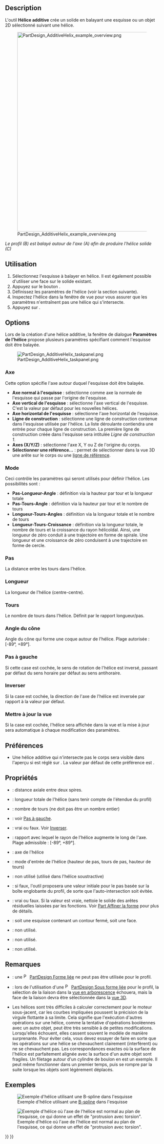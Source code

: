 <languages/>

{{Docnav/fr
|[[PartDesign_AdditivePipe/fr|Balayage additif]]
|[[PartDesign_AdditiveBox/fr|Cube additif]]
|[[PartDesign_Workbench/fr|Atelier PartDesign]]
|IconL=PartDesign_AdditivePipe.svg
|IconR=PartDesign_AdditiveBox.svg
|IconC=Workbench_PartDesign.svg
}}

{{GuiCommand/fr
|Name=PartDesign AdditiveHelix
|Name/fr=PartDesign Hélice additive
|MenuLocation=PartDesign → Créer une fonction additive → Hélice additive
|Workbenches=[[PartDesign_Workbench/fr|PartDesign]]
|Version=0.19
|SeeAlso=[[PartDesign_SubtractiveHelix/fr|PartDesign Hélice soustractive]]
}}

== Description ==

L'outil '''Hélice additive''' crée un solide en balayant une esquisse ou un objet 2D sélectionné suivant une hélice.

[[File:PartDesign_AdditiveHelix_example_overview.png|none|650px]]

''Le profil (B) est balayé autour de l'axe (A) afin de produire l'hélice solide (C)''

<span id="Usage"></span>
== Utilisation ==

<div class="mw-translate-fuzzy">
# Sélectionnez l'esquisse à balayer en hélice. Il est également possible d'utiliser une face sur le solide existant.
# Appuyez sur le bouton {{Button|[[Image:PartDesign_AdditiveHelix.svg|16px]] [[PartDesign_AdditiveHelix/fr|Hélice additive]]}}.
# Définissez les paramètres de l'hélice (voir la section suivante).
# Inspectez l'hélice dans la fenêtre de vue pour vous assurer que les paramètres n'entraînent pas une hélice qui s'intersecte.
# Appuyez sur {{Button|OK}}.
</div>

== Options ==

Lors de la création d'une hélice additive, la fenêtre de dialogue '''Paramètres de l'hélice''' propose plusieurs paramètres spécifiant comment l'esquisse doit être balayée.

[[File:PartDesign_AdditiveHelix_taskpanel.png|frame|left]]

<span id="Axis"></span>
===Axe===

Cette option spécifie l'axe autour duquel l'esquisse doit être balayée.
* '''Axe normal à l'esquisse''' : sélectionne comme axe la normale de l'esquisse qui passe par l'origine de l'esquisse. {{Version/fr|0.20}}
* '''Axe vertical de l'esquisse''' : sélectionne l'axe vertical de l'esquisse. C'est la valeur par défaut pour les nouvelles hélices.
* '''Axe horizontal de l'esquisse''' : sélectionne l'axe horizontal de l'esquisse.
* '''Ligne de construction'''  : sélectionne une ligne de construction contenue dans l'esquisse utilisée par l'hélice. La liste déroulante contiendra une entrée pour chaque ligne de construction. La première ligne de construction créée dans l'esquisse sera intitulée ''Ligne de construction 1''.
* '''Axes (X/Y/Z)''' : sélectionne l'axe X, Y ou Z de l'origine du corps.
* '''Sélectionner une référence...''' : permet de sélectionner dans la vue 3D une arête sur le corps ou une [[PartDesign_Line/fr|ligne de référence]].

=== Mode ===

Ceci contrôle les paramètres qui seront utilisés pour définir l'hélice. Les possibilités sont :
* '''Pas-Longueur-Angle''' : définition via la hauteur par tour et la longueur totale
* '''Pas-Tours-Angle''' : définition via la hauteur par tour et le nombre de tours
* '''Longueur-Tours-Angles''' : définition via la longueur totale et le nombre de tours
* '''Longueur-Tours-Croissance''' {{Version/fr|0.20}} : définition via la longueur totale, le nombre de tours et la croissance du rayon hélicoïdal. Ainsi, une longueur de zéro conduit à une trajectoire en forme de spirale. Une longueur et une croissance de zéro conduisent à une trajectoire en forme de cercle.

<span id="Pitch"></span>
=== Pas ===

La distance entre les tours dans l'hélice.

<span id="Height"></span>
=== Longueur ===

La longueur de l'hélice (centre-centre).

<span id="Turns"></span>
=== Tours ===

Le nombre de tours dans l'hélice. Définit par le rapport longueur/pas.

<span id="Cone_Angle"></span>
=== Angle du cône ===

Angle du cône qui forme une coque autour de l'hélice. Plage autorisée : [-89°, +89°].

<span id="Left_handed"></span>
=== Pas à gauche ===

Si cette case est cochée, le sens de rotation de l'hélice est inversé, passant par défaut du sens horaire par défaut au sens antihoraire.

<span id="Reversed"></span>
=== Inverser ===

Si la case est cochée, la direction de l'axe de l'hélice est inversée par rapport à la valeur par défaut.

<span id="Update_view"></span>
=== Mettre à jour la vue ===

Si la case est cochée, l'hélice sera affichée dans la vue et la mise à jour sera automatique à chaque modification des paramètres.

<span id="Preferences"></span>
== Préférences ==

* Une hélice additive qui n'intersecte pas le corps sera visible dans l'aperçu si {{MenuCommand|Outils → Éditer paramètres.... → BaseApp → Préférences → Mod → PartDesign → AdditiveHelixPreview}} est réglé sur {{TRUE}}. La valeur par défaut de cette préférence est {{FALSE}}. {{Version/fr|0.20}}

<span id="Properties"></span>
== Propriétés ==

* {{PropertyData|Pitch}} : distance axiale entre deux spires.
* {{PropertyData|Height}} : longueur totale de l'hélice (sans tenir compte de l'étendue du profil)
* {{PropertyData|Turns}} : nombre de tours (ne doit pas être un nombre entier)
* {{PropertyData|Left Handed}} : voir [[#Pas_à_gauche|Pas à gauche]].
* {{PropertyData|Reversed}} : vrai ou faux. Voir [[#Inverser|Inverser]].
* {{PropertyData|Angle}} : rapport avec lequel le rayon de l'hélice augmente le long de l'axe. Plage admissible : [-89°, +89°].
* {{PropertyData|Reference axis}} : axe de l'hélice
* {{PropertyData|Mode}} : mode d'entrée de l'hélice (hauteur de pas, tours de pas, hauteur de tours)
* {{PropertyData|Outside}} : non utilisé (utilisé dans l'hélice soustractive)
* {{PropertyData|Has Been Edited}} : si faux, l'outil proposera une valeur initiale pour le pas basée sur la boîte englobante du profil, de sorte que l'auto-intersection soit évitée.
* {{PropertyData|Refine}} : vrai ou faux. Si la valeur est vraie, nettoie le solide des arêtes résiduelles laissées par les fonctions. Voir [[Part_RefineShape/fr|Part Affiner la forme]] pour plus de détails.
* {{PropertyData|Profile}} : soit une esquisse contenant un contour fermé, soit une face.
* {{PropertyData|Midplane}} : non utilisé.
* {{PropertyData|Up to face}} : non utilisé.
* {{PropertyData|Allow multiple face}} : non utilisé.

<span id="Notes"></span>
== Remarques ==

* {{VersionMinus/fr|0.21}} : une [[File:PartDesign_ShapeBinder.svg|16px]] [[PartDesign_ShapeBinder/fr|PartDesign Forme liée]] ne peut pas être utilisée pour le profil.
* {{VersionMinus/fr|0.21}} : lors de l'utilisation d'une [[File:PartDesign_SubShapeBinder.svg|16px]] [[PartDesign_SubShapeBinder/fr|PartDesign Sous forme liée]] pour le profil, la sélection de la liaison dans la [[Tree_view/fr|vue en arborescence]] échouera, mais la face de la liaison devra être sélectionnée dans la [[3D_view/fr|vue 3D]].
* Les hélices sont très difficiles à calculer correctement pour le moteur sous-jacent, car les courbes impliquées poussent la précision de la virgule flottante à sa limite. Cela signifie que l'exécution d'autres opérations sur une hélice, comme la tentative d'opérations booléennes avec un autre objet, peut être très sensible à de petites modifications. Lorsqu'elles échouent, elles cassent souvent le modèle de manière surprenante. Pour éviter cela, vous devez essayer de faire en sorte que les opérations sur une hélice se chevauchent clairement (interfèrent) ou ne se chevauchent pas. Les correspondances exactes où la surface de l'hélice est parfaitement alignée avec la surface d'un autre objet sont fragiles. Un filetage autour d'un cylindre de boulon en est un exemple. Il peut même fonctionner dans un premier temps, puis se rompre par la suite lorsque les objets sont légèrement déplacés.

<span id="Examples"></span>
== Exemples ==

[[File:PartDesign_AdditiveHelix_example_bspline.png|frame|left|Exemple d'hélice utilisant une [[Sketcher_CreateBSpline/fr|B-spline]] dans l'esquisse]]

[[File:PartDesign_AdditiveHelix_example_twisting_pad.png|frame|left|Exemple d'hélice où l'axe de l'hélice est normal au plan de l'esquisse, ce qui donne un effet de "protrusion avec torsion".]]


{{Docnav/fr
|[[PartDesign_AdditivePipe/fr|Balayage additif]]
|[[PartDesign_AdditiveBox/fr|Cube additif]]
|[[PartDesign_Workbench/fr|Atelier PartDesign]]
|IconL=PartDesign_AdditivePipe.svg
|IconR=PartDesign_AdditiveBox.svg
|IconC=Workbench_PartDesign.svg
}}

{{PartDesign Tools navi{{#translation:}}}}
{{Userdocnavi{{#translation:}}}}